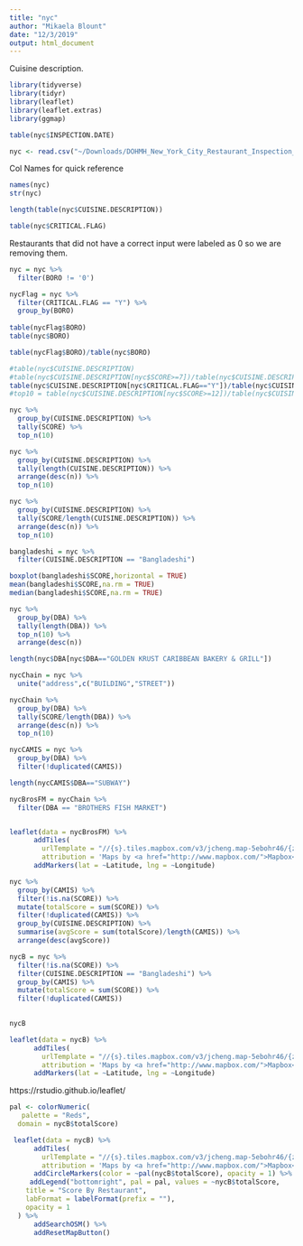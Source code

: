 ```yaml
---
title: "nyc"
author: "Mikaela Blount"
date: "12/3/2019"
output: html_document
---
```

Cuisine description.

```r
library(tidyverse)
library(tidyr)
library(leaflet)
library(leaflet.extras)
library(ggmap)
```

```r
table(nyc$INSPECTION.DATE)
```


```r
nyc <- read.csv("~/Downloads/DOHMH_New_York_City_Restaurant_Inspection_Results.csv")
```

Col Names for quick reference
```r
names(nyc)
str(nyc)
```

```r
length(table(nyc$CUISINE.DESCRIPTION))

table(nyc$CRITICAL.FLAG)
```

Restaurants that did not have a correct input were labeled as 0 so we are removing them.
```r
nyc = nyc %>%
  filter(BORO != '0')

```


```r
nycFlag = nyc %>%
  filter(CRITICAL.FLAG == "Y") %>%
  group_by(BORO) 
  
table(nycFlag$BORO)
table(nyc$BORO)

table(nycFlag$BORO)/table(nyc$BORO)

```


```r
#table(nyc$CUISINE.DESCRIPTION)
#table(nyc$CUISINE.DESCRIPTION[nyc$SCORE>=7])/table(nyc$CUISINE.DESCRIPTION)
table(nyc$CUISINE.DESCRIPTION[nyc$CRITICAL.FLAG=="Y"])/table(nyc$CUISINE.DESCRIPTION)
#top10 = table(nyc$CUISINE.DESCRIPTION[nyc$SCORE>=12])/table(nyc$CUISINE.DESCRIPTION)
```


```r
nyc %>%
  group_by(CUISINE.DESCRIPTION) %>%
  tally(SCORE) %>%
  top_n(10)

nyc %>%
  group_by(CUISINE.DESCRIPTION) %>%
  tally(length(CUISINE.DESCRIPTION)) %>%
  arrange(desc(n)) %>%
  top_n(10)
```

```r
nyc %>%
  group_by(CUISINE.DESCRIPTION) %>%
  tally(SCORE/length(CUISINE.DESCRIPTION)) %>%
  arrange(desc(n)) %>%
  top_n(10)

```


```r
bangladeshi = nyc %>%
  filter(CUISINE.DESCRIPTION == "Bangladeshi")

boxplot(bangladeshi$SCORE,horizontal = TRUE)
mean(bangladeshi$SCORE,na.rm = TRUE)
median(bangladeshi$SCORE,na.rm = TRUE)
```


```r
nyc %>%
  group_by(DBA) %>%
  tally(length(DBA)) %>%
  top_n(10) %>%
  arrange(desc(n))

length(nyc$DBA[nyc$DBA=="GOLDEN KRUST CARIBBEAN BAKERY & GRILL"])
```


```r
nycChain = nyc %>%
  unite("address",c("BUILDING","STREET"))
```


```r
nycChain %>%
  group_by(DBA) %>%
  tally(SCORE/length(DBA)) %>%
  arrange(desc(n)) %>%
  top_n(10)
```

```r
nycCAMIS = nyc %>%
  group_by(DBA) %>%
  filter(!duplicated(CAMIS))

length(nycCAMIS$DBA=="SUBWAY")
```


```r
nycBrosFM = nycChain %>%
  filter(DBA == "BROTHERS FISH MARKET")


leaflet(data = nycBrosFM) %>%
      addTiles(
        urlTemplate = "//{s}.tiles.mapbox.com/v3/jcheng.map-5ebohr46/{z}/{x}/{y}.png",
        attribution = 'Maps by <a href="http://www.mapbox.com/">Mapbox</a>') %>%
      addMarkers(lat = ~Latitude, lng = ~Longitude)

```



```r
nyc %>%
  group_by(CAMIS) %>%
  filter(!is.na(SCORE)) %>%
  mutate(totalScore = sum(SCORE)) %>%
  filter(!duplicated(CAMIS)) %>%
  group_by(CUISINE.DESCRIPTION) %>%
  summarise(avgScore = sum(totalScore)/length(CAMIS)) %>%
  arrange(desc(avgScore))


```



```r
nycB = nyc %>%
  filter(!is.na(SCORE)) %>%
  filter(CUISINE.DESCRIPTION == "Bangladeshi") %>%
  group_by(CAMIS) %>%
  mutate(totalScore = sum(SCORE)) %>%
  filter(!duplicated(CAMIS))
  

nycB
```



```r
leaflet(data = nycB) %>%
      addTiles(
        urlTemplate = "//{s}.tiles.mapbox.com/v3/jcheng.map-5ebohr46/{z}/{x}/{y}.png",
        attribution = 'Maps by <a href="http://www.mapbox.com/">Mapbox</a>') %>%
      addMarkers(lat = ~Latitude, lng = ~Longitude)
```

https://rstudio.github.io/leaflet/
```r
pal <- colorNumeric(
   palette = "Reds",
  domain = nycB$totalScore)

 leaflet(data = nycB) %>%
      addTiles(
        urlTemplate = "//{s}.tiles.mapbox.com/v3/jcheng.map-5ebohr46/{z}/{x}/{y}.png",
        attribution = 'Maps by <a href="http://www.mapbox.com/">Mapbox</a>') %>%
      addCircleMarkers(color = ~pal(nycB$totalScore), opacity = 1) %>%
     addLegend("bottomright", pal = pal, values = ~nycB$totalScore,
    title = "Score By Restaurant",
    labFormat = labelFormat(prefix = ""),
    opacity = 1
  ) %>%
      addSearchOSM() %>%
      addResetMapButton()

```

